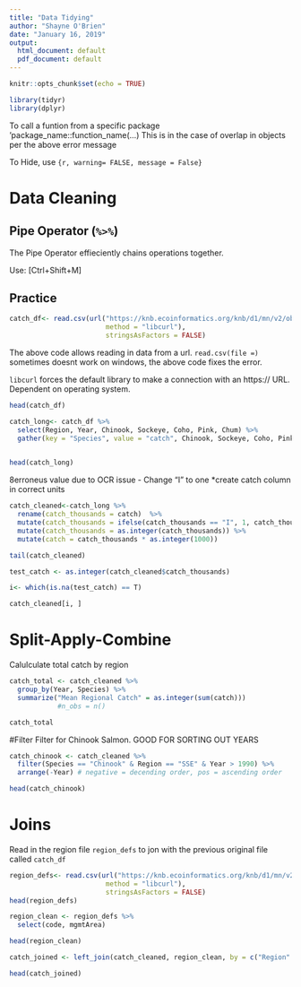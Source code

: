 ```yaml
---
title: "Data Tidying"
author: "Shayne O'Brien"
date: "January 16, 2019"
output:
  html_document: default
  pdf_document: default
---
```


```r
knitr::opts_chunk$set(echo = TRUE)
```

```r
library(tidyr)
library(dplyr)
```
To call a funtion from a specific package 'package_name::function_name(...) This is in the case of overlap in objects per the above error message

To Hide, use `{r, warning= FALSE, message = False}`

# Data Cleaning
## Pipe Operator (`%>%`)
  The Pipe Operator effieciently chains operations together.
  
Use:
[Ctrl+Shift+M]


## Practice
```r
catch_df<- read.csv(url("https://knb.ecoinformatics.org/knb/d1/mn/v2/object/df35b.302.1", 
                        method = "libcurl"),
                        stringsAsFactors = FALSE)
```
The above code allows reading in data from a url. `read.csv(file =)` sometimes doesnt work on windows, the above code fixes the error.

`libcurl` forces the default library to make a connection with an https:// URL. Dependent on operating system.
```r
head(catch_df)
```

```r
catch_long<- catch_df %>%
  select(Region, Year, Chinook, Sockeye, Coho, Pink, Chum) %>% 
  gather(key = "Species", value = "catch", Chinook, Sockeye, Coho, Pink, Chum)
  

head(catch_long)
```

8erroneus value due to OCR issue - Change "I" to one
*create catch column in correct units
```r
catch_cleaned<-catch_long %>% 
  rename(catch_thousands = catch)  %>% 
  mutate(catch_thousands = ifelse(catch_thousands == "I", 1, catch_thousands)) %>% 
  mutate(catch_thousands = as.integer(catch_thousands)) %>% 
  mutate(catch = catch_thousands * as.integer(1000))

tail(catch_cleaned)
```
```r
test_catch <- as.integer(catch_cleaned$catch_thousands)

i<- which(is.na(test_catch) == T)

catch_cleaned[i, ]
```

# Split-Apply-Combine
Calulculate total catch by region

```r
catch_total <- catch_cleaned %>% 
  group_by(Year, Species) %>% 
  summarize("Mean Regional Catch" = as.integer(sum(catch)))
            #n_obs = n()

catch_total
```
#Filter
Filter for Chinook Salmon. GOOD FOR SORTING OUT YEARS
```r
catch_chinook <- catch_cleaned %>% 
  filter(Species == "Chinook" & Region == "SSE" & Year > 1990) %>% 
  arrange(-Year) # negative = decending order, pos = ascending order

head(catch_chinook)
```

# Joins
Read in the region file `region_defs` to jon with the previous original file called `catch_df`
```r
region_defs<- read.csv(url("https://knb.ecoinformatics.org/knb/d1/mn/v2/object/df35b.303.1", 
                        method = "libcurl"),
                        stringsAsFactors = FALSE)
head(region_defs)
```

```r
region_clean <- region_defs %>% 
  select(code, mgmtArea)

head(region_clean)
```
```r
catch_joined <- left_join(catch_cleaned, region_clean, by = c("Region" = "code"))

head(catch_joined)
```




